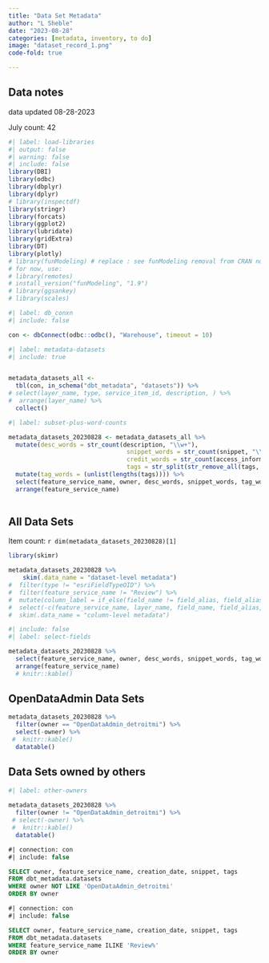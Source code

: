 ```yaml
---
title: "Data Set Metadata"
author: "L Sheble"
date: "2023-08-28"
categories: [metadata, inventory, to do]
image: "dataset_record_1.png"
code-fold: true

---
```




## Data notes

data updated 08-28-2023

July count: 42


```r
#| label: load-libraries
#| output: false
#| warning: false
#| include: false
library(DBI)
library(odbc)
library(dbplyr)
library(dplyr)
# library(inspectdf)
library(stringr)
library(forcats)
library(ggplot2)
library(lubridate)
library(gridExtra)
library(DT)
library(plotly)
# library(funModeling) # replace : see funModeling removal from CRAN note: https://cran.r-project.org/web/packages/funModeling/index.html
# for now, use: 
# library(remotes)
# install_version("funModeling", "1.9")
# library(ggsankey)
# library(scales)
```




```r
#| label: db_conxn
#| include: false

con <- dbConnect(odbc::odbc(), "Warehouse", timeout = 10)
```



```r
#| label: metadata-datasets
#| include: true


metadata_datasets_all <- 
  tbl(con, in_schema("dbt_metadata", "datasets")) %>%
# select(layer_name, type, service_item_id, description, ) %>%
#  arrange(layer_name) %>%
  collect()

```




```r
#| label: subset-plus-word-counts

metadata_datasets_20230828 <- metadata_datasets_all %>% 
  mutate(desc_words = str_count(description, "\\w+"),
                                 snippet_words = str_count(snippet, "\\w+"),
                                 credit_words = str_count(access_information, "\\w+"),
                                 tags = str_split(str_remove_all(tags, '\\{|\\}'), ",")) %>%
  mutate(tag_words = (unlist(lengths(tags)))) %>%
  select(feature_service_name, owner, desc_words, snippet_words, tag_words, credit_words, creation_date) %>%
  arrange(feature_service_name) 
  
```


## All Data Sets

Item count: `r dim(metadata_datasets_20230828)[1]`


```r
library(skimr)

metadata_datasets_20230828 %>%
    skim(.data_name = "dataset-level metadata")
#  filter(type != "esriFieldTypeOID") %>%
#  filter(feature_service_name != "Review") %>%
#  mutate(column_label = if_else(field_name != field_alias, field_alias, NA)) %>%
#  select(-c(feature_service_name, layer_name, field_name, field_alias, type)) %>%
#  skim(.data_name = "column-level metadata")
```

```r
#| include: false
#| label: select-fields

metadata_datasets_20230828 %>%
  select(feature_service_name, owner, desc_words, snippet_words, tag_words, credit_words, creation_date) %>%
  arrange(feature_service_name) 
  # knitr::kable()
```





## OpenDataAdmin Data Sets


```r
metadata_datasets_20230828 %>%
  filter(owner == "OpenDataAdmin_detroitmi") %>%
  select(-owner) %>%
 #  knitr::kable()
  datatable()
```


## Data Sets owned by others
```r
#| label: other-owners
 
metadata_datasets_20230828 %>%
  filter(owner != "OpenDataAdmin_detroitmi") %>%
 # select(-owner) %>%
 #  knitr::kable()
  datatable()
```



```sql
#| connection: con
#| include: false

SELECT owner, feature_service_name, creation_date, snippet, tags
FROM dbt_metadata.datasets
WHERE owner NOT LIKE 'OpenDataAdmin_detroitmi'
ORDER BY owner

```


```sql
#| connection: con 
#| include: false

SELECT owner, feature_service_name, creation_date, snippet, tags
FROM dbt_metadata.datasets
WHERE feature_service_name ILIKE 'Review%'
ORDER BY owner

```


